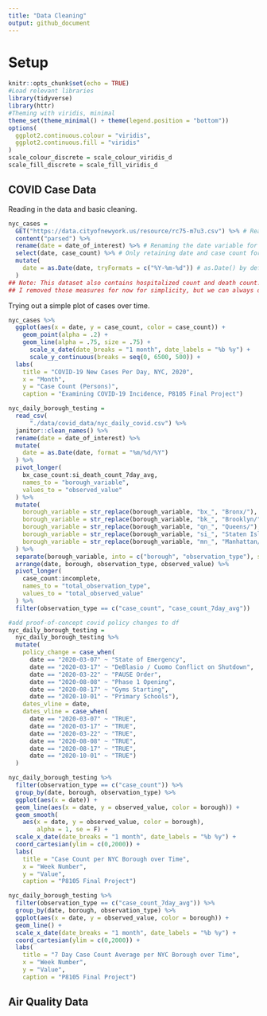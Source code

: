 ```yaml
---
title: "Data Cleaning"
output: github_document
---
```

# Setup

```r
knitr::opts_chunk$set(echo = TRUE)
#Load relevant libraries
library(tidyverse)
library(httr)
#Theming with viridis, minimal
theme_set(theme_minimal() + theme(legend.position = "bottom"))
options(
  ggplot2.continuous.colour = "viridis",
  ggplot2.continuous.fill = "viridis"
)
scale_colour_discrete = scale_colour_viridis_d
scale_fill_discrete = scale_fill_viridis_d
```



## COVID Case Data

Reading in the data and basic cleaning.

```r
nyc_cases =
  GET("https://data.cityofnewyork.us/resource/rc75-m7u3.csv") %>% # Reading in the data
  content("parsed") %>% 
  rename(date = date_of_interest) %>% # Renaming the date variable for simplicity
  select(date, case_count) %>% # Only retaining date and case count for simplicity
  mutate(
    date = as.Date(date, tryFormats = c("%Y-%m-%d")) # as.Date() by default cannot convert POSIXct to date; no data lost
  )
## Note: This dataset also contains hospitalized count and death count.
## I removed those measures for now for simplicity, but we can always decide to retain them later if we think they would be useful.
```

Trying out a simple plot of cases over time.

```r
nyc_cases %>% 
  ggplot(aes(x = date, y = case_count, color = case_count)) + 
    geom_point(alpha = .2) +
    geom_line(alpha = .75, size = .75) +
      scale_x_date(date_breaks = "1 month", date_labels = "%b %y") +
      scale_y_continuous(breaks = seq(0, 6500, 500)) +
  labs(
    title = "COVID-19 New Cases Per Day, NYC, 2020",
    x = "Month",
    y = "Case Count (Persons)",
    caption = "Examining COVID-19 Incidence, P8105 Final Project") 

```


```r
nyc_daily_borough_testing =
  read_csv(
      "./data/covid_data/nyc_daily_covid.csv") %>% 
  janitor::clean_names() %>% 
  rename(date = date_of_interest) %>% 
  mutate(
    date = as.Date(date, format = "%m/%d/%Y")
  ) %>%
  pivot_longer(
    bx_case_count:si_death_count_7day_avg,
    names_to = "borough_variable",
    values_to = "observed_value"
  ) %>% 
  mutate(
    borough_variable = str_replace(borough_variable, "bx_", "Bronx/"),
    borough_variable = str_replace(borough_variable, "bk_", "Brooklyn/"),
    borough_variable = str_replace(borough_variable, "qn_", "Queens/"),
    borough_variable = str_replace(borough_variable, "si_", "Staten Island/"),
    borough_variable = str_replace(borough_variable, "mn_", "Manhattan/")
  ) %>% 
  separate(borough_variable, into = c("borough", "observation_type"), sep = "/") %>% 
  arrange(date, borough, observation_type, observed_value) %>% 
  pivot_longer(
    case_count:incomplete,
    names_to = "total_observation_type",
    values_to = "total_observed_value"
  ) %>% 
  filter(observation_type == c("case_count", "case_count_7day_avg"))

#add proof-of-concept covid policy changes to df
nyc_daily_borough_testing = 
  nyc_daily_borough_testing %>% 
  mutate(
    policy_change = case_when(
      date == "2020-03-07" ~ "State of Emergency",
      date == "2020-03-17" ~ "DeBlasio / Cuomo Conflict on Shutdown",
      date == "2020-03-22" ~ "PAUSE Order",
      date == "2020-08-08" ~ "Phase 1 Opening",
      date == "2020-08-17" ~ "Gyms Starting",
      date == "2020-10-01" ~ "Primary Schools"),
    dates_vline = date,
    dates_vline = case_when(
      date == "2020-03-07" ~ "TRUE",
      date == "2020-03-17" ~ "TRUE",
      date == "2020-03-22" ~ "TRUE",
      date == "2020-08-08" ~ "TRUE",
      date == "2020-08-17" ~ "TRUE",
      date == "2020-10-01" ~ "TRUE")
  )
```

```r
nyc_daily_borough_testing %>% 
  filter(observation_type == c("case_count")) %>% 
  group_by(date, borough, observation_type) %>% 
  ggplot(aes(x = date)) + 
  geom_line(aes(x = date, y = observed_value, color = borough)) +
  geom_smooth(
    aes(x = date, y = observed_value, color = borough), 
        alpha = 1, se = F) +
  scale_x_date(date_breaks = "1 month", date_labels = "%b %y") +
  coord_cartesian(ylim = c(0,2000)) +
  labs(
    title = "Case Count per NYC Borough over Time",
    x = "Week Number",
    y = "Value",
    caption = "P8105 Final Project") 
```


```r
nyc_daily_borough_testing %>% 
  filter(observation_type == c("case_count_7day_avg")) %>% 
  group_by(date, borough, observation_type) %>% 
  ggplot(aes(x = date, y = observed_value, color = borough)) + 
  geom_line() +
  scale_x_date(date_breaks = "1 month", date_labels = "%b %y") +
  coord_cartesian(ylim = c(0,2000)) +
  labs(
    title = "7 Day Case Count Average per NYC Borough over Time",
    x = "Week Number",
    y = "Value",
    caption = "P8105 Final Project") 
```



## Air Quality Data

```r

```

